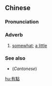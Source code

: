 {{also|有点}}
==Chinese==
{{zh-forms|s=有点}}

===Pronunciation===
{{zh-pron
|m=yǒudiǎn,er=y
|c=jau5 dim2
|mn=qz:ǔ-tiám/xm,zz:ū-tiám
|cat=adv
}}

===Adverb===
{{zh-adv}}

# [[somewhat]]; [[a little]]
#: {{zh-x|這 個 句子{zi} 有點 奇怪。|This sentence is '''a little''' strange.}}
#: {{zh-x|我 覺得 英文 的 字幕 有點 分散 我 的 注意力。|I find English subtitles '''a little''' distracting.}}

===See also===
* (''Cantonese'') {{zh-l|有啲}}

{{zh-cat|Elementary}}

[[hu:有點]]